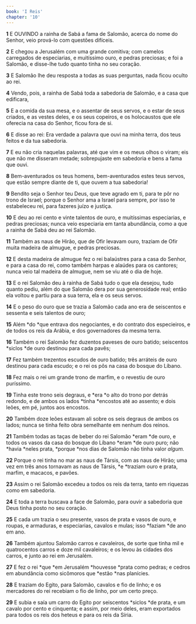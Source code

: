 ```yaml
---
book: 'I Reis'
chapter: '10'
---
```


**1** E OUVINDO a rainha de Sabá a fama de Salomão, acerca do nome do Senhor, veio prová-lo com questões difíceis.

**2** E chegou a Jerusalém com uma grande comitiva; com camelos carregados de especiarias, e muitíssimo ouro, e pedras preciosas; e foi a Salomão, e disse-lhe tudo quanto tinha no seu coração.

**3** E Salomão lhe deu resposta a todas as suas perguntas, nada ficou oculto ao rei.

**4** Vendo, pois, a rainha de Sabá toda a sabedoria de Salomão, e a casa que edificara,

**5** E a comida da sua mesa, e o assentar de seus servos, e o estar de seus criados, e as vestes deles, e os seus copeiros, e os holocaustos que ele oferecia na casa do Senhor, ficou fora de si.

**6** E disse ao rei: Era verdade a palavra que ouvi na minha terra, dos teus feitos e da tua sabedoria.

**7** E eu não cria naquelas palavras, até que vim e os meus olhos o viram; eis que não me disseram metade; sobrepujaste em sabedoria e bens a fama que ouvi.

**8** Bem-aventurados os teus homens, bem-aventurados estes teus servos, que estão sempre diante de ti, que ouvem a tua sabedoria!

**9** Bendito seja o Senhor teu Deus, que teve agrado em ti, para te pôr no trono de Israel; porque o Senhor ama a Israel para sempre, por isso te estabeleceu rei, para fazeres juízo e justiça.

**10** E deu ao rei cento e vinte talentos de ouro, e muitíssimas especiarias, e pedras preciosas; nunca veio especiaria em tanta abundância, como a que a rainha de Sabá deu ao rei Salomão.

**11** Também as naus de Hirão, que de Ofir levavam ouro, traziam de Ofir muita madeira de almugue, e pedras preciosas.

**12** E desta madeira de almugue fez o rei balaústres para a casa do Senhor, e para a casa do rei, como também harpas e alaúdes para os cantores; nunca veio tal madeira de almugue, nem se viu até o dia de hoje.

**13** E o rei Salomão deu à rainha de Sabá tudo o que ela desejou, tudo quanto pediu, além do que Salomão dera por sua generosidade real; então ela voltou e partiu para a sua terra, ela e os seus servos.

**14** E o peso do ouro que se trazia a Salomão cada ano era de seiscentos e sessenta e seis talentos de ouro;

**15** Além *do *que entrava dos negociantes, e do contrato dos especieiros, e de todos os reis da Arábia, e dos governadores da mesma terra.

**16** Também o rei Salomão fez duzentos paveses de ouro batido; seiscentos *siclos *de ouro destinou para cada pavês;

**17** Fez também trezentos escudos de ouro batido; três arráteis de ouro destinou para cada escudo; e o rei os pôs na casa do bosque do Líbano.

**18** Fez mais o rei um grande trono de marfim, e o revestiu de ouro puríssimo.

**19** Tinha este trono seis degraus, e *era *o alto do trono por detrás redondo, e de ambos os lados *tinha *encostos até ao assento; e dois leões, em pé, juntos aos encostos.

**20** Também doze leões estavam ali sobre os seis degraus de ambos os lados; nunca se tinha feito obra semelhante em nenhum dos reinos.

**21** Também todas as taças de beber do rei Salomão *eram *de ouro, e todos os vasos da casa do bosque do Líbano *eram *de ouro puro; não *havia *neles prata, *porque *nos dias de Salomão não tinha valor _algum._

**22** Porque o rei tinha no mar as naus de Társis, com as naus de Hirão; uma vez em três anos tornavam as naus de Társis, *e *traziam ouro e prata, marfim, e macacos, e pavões.

**23** Assim o rei Salomão excedeu a todos os reis da terra, tanto em riquezas como em sabedoria.

**24** E toda a terra buscava a face de Salomão, para ouvir a sabedoria que Deus tinha posto no seu coração.

**25** E cada um trazia o seu presente, vasos de prata e vasos de ouro, e roupas, e armaduras, e especiarias, cavalos e mulas; isso *faziam *de ano em ano.

**26** Também ajuntou Salomão carros e cavaleiros, de sorte que tinha mil e quatrocentos carros e doze mil cavaleiros; e os levou às cidades dos carros, e junto ao rei em Jerusalém.

**27** E fez o rei *que *em Jerusalém *houvesse *prata como pedras; e cedros em abundância como sicômoros que *estão *nas planícies.

**28** E traziam do Egito, para Salomão, cavalos e fio de linho; e os mercadores do rei recebiam o fio de linho, por um certo preço.

**29** E subia e saía um carro do Egito por seiscentos *siclos *de prata, e um cavalo por cento e cinquenta; e assim, por meio deles, eram exportados para todos os reis dos heteus e para os reis da Síria.
